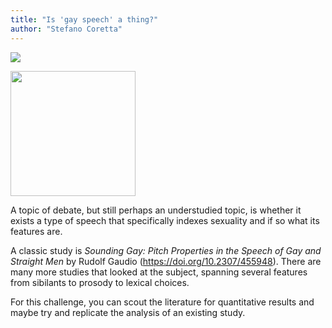 ```yaml
---
title: "Is 'gay speech' a thing?"
author: "Stefano Coretta"
---
```


![](https://img.shields.io/badge/difficulty-high-red)

[![](/img/Schulman-Gay-Voice.jpg){fig-alt="Documentarian David Thorpe digs surprisingly deep, asking questions about stereotypes and self-loathing that are seldom asked." width="200"}](https://www.newyorker.com/culture/culture-desk/is-there-a-gay-voice)

A topic of debate, but still perhaps an understudied topic, is whether it exists a type of speech that specifically indexes sexuality and if so what its features are.

A classic study is *Sounding Gay: Pitch Properties in the Speech of Gay and Straight Men* by Rudolf Gaudio (<https://doi.org/10.2307/455948>). There are many more studies that looked at the subject, spanning several features from sibilants to prosody to lexical choices.

For this challenge, you can scout the literature for quantitative results and maybe try and replicate the analysis of an existing study.
